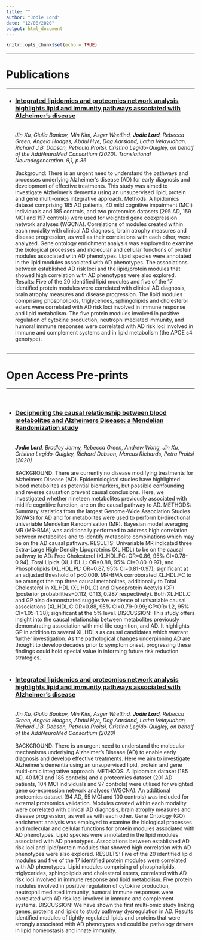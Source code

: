 ```yaml
---
title: ""
author: "Jodie Lord"
date: "12/08/2020"
output: html_document
---
```


```r
knitr::opts_chunk$set(echo = TRUE)
```

_______________________________________________________________________


# Publications

_______________________________________________________________________

- ###  [Integrated lipidomics and proteomics network analysis highlights lipid and immunity pathways associated with Alzheimer’s disease](https://link.springer.com/epdf/10.1186/s40035-020-00215-0?sharing_token=rDhcqrDwxHpPr9KVQnNAQm_BpE1tBhCbnbw3BuzI2RMack7kbujqP_X-ofWsx-46ldfN8uNgddF6WQJfINxSB6Wsva1Vqwae_tqTdQl2TrKHAl08e7-qKVWzx4Ae986dEAZF2P308PiyisWZpKP16t2NcjKBdygtKOfwRVD1Nno%3D) 
<br/>
_Jin Xu, Giulia Bankov, Min Kim, Asger Wretlind, **Jodie Lord**, Rebecca Green, Angela Hodges, Abdul Hye, Dag Aarsland, Latha Velayudhan, Richard J.B. Dobson, Petroula Proitsi, Cristina Legido-Quigley, on behalf of the AddNeuroMed Consortium (2020). Translational Neurodegeneration. 9,1, p.36_
<br/>
<br/>
Background: There is an urgent need to understand the pathways and processes underlying Alzheimer’s disease (AD) for early diagnosis and development of effective treatments. This study was aimed to investigate Alzheimer’s dementia using an unsupervised lipid, protein and gene multi-omics integrative approach. Methods: A lipidomics dataset comprising 185 AD patients, 40 mild cognitive impairment (MCI) individuals and 185 controls, and two proteomics datasets (295 AD, 159 MCI and 197 controls) were used for weighted gene coexpression network analyses (WGCNA). Correlations of modules created within each modality with clinical AD diagnosis, brain atrophy measures and disease progression, as well as their correlations with each other, were analyzed. Gene ontology enrichment analysis was employed to examine the biological processes and molecular and cellular functions of protein modules associated with AD phenotypes. Lipid species were annotated in the lipid modules associated with AD phenotypes. The associations between established AD risk loci and the lipid/protein modules that showed high correlation with AD phenotypes were also explored. Results: Five of the 20 identified lipid modules and five of the 17 identified protein modules were correlated with clinical AD diagnosis, brain atrophy measures and disease progression. The lipid modules comprising phospholipids, triglycerides, sphingolipids and cholesterol esters were correlated with AD risk loci involved in immune response and lipid metabolism. The five protein modules involved in positive regulation of cytokine production, neutrophilmediated immunity, and humoral immune responses were correlated with AD risk loci involved in immune and complement systems and in lipid metabolism (the APOE ε4 genotype).
<br/>
<br/>

_______________________________________________________________________


# Open Access Pre-prints

_______________________________________________________________________

<br/>

- ### [Deciphering the causal relationship between blood metabolites and Alzheimers Disease: a Mendelian Randomization study](https://www.medrxiv.org/content/10.1101/2020.04.28.20083253v1) 
<br/>
_**Jodie Lord**, Bradley Jermy, Rebecca Green, Andrew Wong, Jin Xu, Cristina Legido-Quigley, Richard Dobson, Marcus Richards, Petra Proitsi (2020)_
<br/>
<br/>
BACKGROUND: There are currently no disease modifying treatments for Alzheimers Disease (AD). Epidemiological studies have highlighted blood metabolites as potential biomarkers, but possible confounding and reverse causation prevent causal conclusions. Here, we investigated whether nineteen metabolites previously associated with midlife cognitive function, are on the causal pathway to AD. METHODS: Summary statistics from the largest Genome-Wide Association Studies (GWAS) for AD and for metabolites were used to perform bi-directional univariable Mendelian Randomisation (MR). Bayesian model averaging MR (MR-BMA) was additionally performed to address high correlation between metabolites and to identify metabolite combinations which may be on the AD causal pathway. RESULTS: Univariable MR indicated three Extra-Large High-Density Lipoproteins (XL.HDL) to be on the causal pathway to AD: Free Cholesterol (XL.HDL.FC: OR=0.86, 95% CI=0.78-0.94), Total Lipids (XL.HDL.L: OR=0.88, 95% CI=0.80-0.97), and Phospholipids (XL.HDL.PL: OR=0.87, 95% CI=0.81-0.97); significant at an adjusted threshold of p<0.009. MR-BMA corroborated XL.HDL.FC to be amongst the top three causal metabolites, additionally to Total Cholesterol in XL.HDL (XL.HDL.C) and Glycoprotein Acetyls (GP) (posterior probabilities=0.112, 0.113, 0.287 respectively). Both XL.HDL.C and GP also demonstrated suggestive evidence of univariable causal associations (XL.HDL.C:OR=0.88, 95% CI=0.79-0.99; GP:OR=1.2, 95% CI=1.05-1.38); significant at the 5% level. DISCUSSION: This study offers insight into the causal relationship between metabolites previously demonstrating association with mid-life cognition, and AD. It highlights GP in addition to several XL.HDLs as causal candidates which warrant further investigation. As the pathological changes underpinning AD are thought to develop decades prior to symptom onset, progressing these findings could hold special value in informing future risk reduction strategies.
<br/>
<br/>


- ###  [Integrated lipidomics and proteomics network analysis highlights lipid and immunity pathways associated with Alzheimer’s disease](https://www.biorxiv.org/content/10.1101/2020.03.18.995464v2) 
<br/>
_Jin Xu, Giulia Bankov, Min Kim, Asger Wretlind, **Jodie Lord**, Rebecca Green, Angela Hodges, Abdul Hye, Dag Aarsland, Latha Velayudhan, Richard J.B. Dobson, Petroula Proitsi, Cristina Legido-Quigley, on behalf of the AddNeuroMed Consortium (2020)_
<br/>
<br/>
BACKGROUND: There is an urgent need to understand the molecular mechanisms underlying Alzheimer’s Disease (AD) to enable early diagnosis and develop effective treatments. Here we aim to investigate Alzheimer’s dementia using an unsupervised lipid, protein and gene multi-omic integrative approach. METHODS: A lipidomics dataset (185 AD, 40 MCI and 185 controls) and a proteomics dataset (201 AD patients, 104 MCI individuals and 97 controls) were utilised for weighted gene co-expression network analyses (WGCNA). An additional proteomics dataset (94 AD, 55 MCI and 100 controls) was included for external proteomics validation. Modules created within each modality were correlated with clinical AD diagnosis, brain atrophy measures and disease progression, as well as with each other. Gene Ontology (GO) enrichment analysis was employed to examine the biological processes and molecular and cellular functions for protein modules associated with AD phenotypes. Lipid species were annotated in the lipid modules associated with AD phenotypes. Associations between established AD risk loci and lipid/protein modules that showed high correlation with AD phenotypes were also explored. RESULTS: Five of the 20 identified lipid modules and five of the 17 identified protein modules were correlated with AD phenotypes. Lipid modules comprising of phospholipids, triglycerides, sphingolipids and cholesterol esters, correlated with AD risk loci involved in immune response and lipid metabolism. Five protein modules involved in positive regulation of cytokine production, neutrophil mediated immunity, humoral immune responses were correlated with AD risk loci involved in immune and complement systems. DISCUSSION: We have shown the first multi-omic study linking genes, proteins and lipids to study pathway dysregulation in AD. Results identified modules of tightly regulated lipids and proteins that were strongly associated with AD phenotypes and could be pathology drivers in lipid homeostasis and innate immunity.
<br/>
